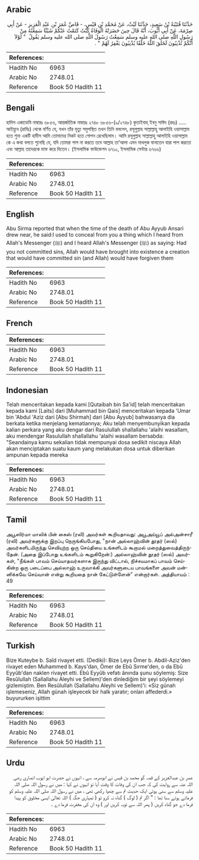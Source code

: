 ## Arabic


<div dir="rtl" lang="ar" style={{fontSize:'larger',backgroundColor:'#f8f9fa',padding:20}}>
حَدَّثَنَا قُتَيْبَةُ بْنُ سَعِيدٍ، حَدَّثَنَا لَيْثٌ، عَنْ مُحَمَّدِ بْنِ قَيْسٍ، - قَاصِّ عُمَرَ بْنِ عَبْدِ الْعَزِيزِ - عَنْ أَبِي صِرْمَةَ، عَنْ أَبِي أَيُّوبَ، أَنَّهُ قَالَ حِينَ حَضَرَتْهُ الْوَفَاةُ كُنْتُ كَتَمْتُ عَنْكُمْ شَيْئًا سَمِعْتُهُ مِنْ رَسُولِ اللَّهِ صلى الله عليه وسلم سَمِعْتُ رَسُولَ اللَّهِ صلى الله عليه وسلم يَقُولُ ‏ "‏ لَوْلاَ أَنَّكُمْ تُذْنِبُونَ لَخَلَقَ اللَّهُ خَلْقًا يُذْنِبُونَ يَغْفِرُ لَهُمْ ‏"‏ ‏.‏
</div>
<div style={{backgroundColor:'#f8f9fa',padding:20, marginBottom: 10}}><table> <thead> <tr> <th>References:</th> <th></th> </tr> </thead> <tbody><tr><td>Hadith No</td><td>6963</td></tr><tr><td>Arabic No</td><td>2748.01</td></tr><tr><td>Reference</td><td>Book 50 Hadith 11</td></tr></tbody></table></div>

## Bengali


<div dir="ltr" lang="bn" style={{fontSize:'larger',backgroundColor:'#f8f9fa',padding:20}}>
হাদিস একাডেমি নাম্বারঃ ৬৮৫৬, আন্তর্জাতিক নাম্বারঃ ২৭৪৮ ৬৮৫৬-(৯/২৭৪৮) কুতাইবাহ্ ইবনু সাঈদ (রহঃ) ..... আইয়্যুব (রাযিঃ) থেকে বর্ণিত যে, যখন তাঁর মৃত্যু সমুপস্থিত তখন তিনি বললেন, রসূলুল্লাহ সাল্লাল্লাহু আলাইহি ওয়াসাল্লাম হতে শুনা একটি হাদীস আমি তোমাদের নিকট হতে গোপন রেখেছিলাম। আমি রসূলুল্লাহ সাল্লাল্লাহু আলাইহি ওয়াসাল্লাম কে এ কথা বলতে শুনেছি যে, যদি তোমরা পাপ না করতে তবে আল্লাহ তা’আলা এমন মাখলুক বানাতেন যারা পাপ করতো এবং আল্লাহ তাদেরকে মাফ করে দিতেন। (ইসলামিক ফাউন্ডেশন ৬৭১০, ইসলামিক সেন্টার ৬৭৬৬)
</div>
<div style={{backgroundColor:'#f8f9fa',padding:20, marginBottom: 10}}><table> <thead> <tr> <th>References:</th> <th></th> </tr> </thead> <tbody><tr><td>Hadith No</td><td>6963</td></tr><tr><td>Arabic No</td><td>2748.01</td></tr><tr><td>Reference</td><td>Book 50 Hadith 11</td></tr></tbody></table></div>

## English


<div dir="ltr" lang="en" style={{fontSize:'larger',backgroundColor:'#f8f9fa',padding:20}}>
Abu Sirma reported that when the time of the death of Abu Ayyub Ansari drew near, he said:I used to conceal from you a thing which I heard from Allah's Messenger (ﷺ) and I heard Allah's Messenger (ﷺ) as saying: Had you not committed sins, Allah would have brought into existence a creation that would have committed sin (and Allah) would have forgiven them
</div>
<div style={{backgroundColor:'#f8f9fa',padding:20, marginBottom: 10}}><table> <thead> <tr> <th>References:</th> <th></th> </tr> </thead> <tbody><tr><td>Hadith No</td><td>6963</td></tr><tr><td>Arabic No</td><td>2748.01</td></tr><tr><td>Reference</td><td>Book 50 Hadith 11</td></tr></tbody></table></div>

## French


<div dir="ltr" lang="fr" style={{fontSize:'larger',backgroundColor:'#f8f9fa',padding:20}}>

</div>
<div style={{backgroundColor:'#f8f9fa',padding:20, marginBottom: 10}}><table> <thead> <tr> <th>References:</th> <th></th> </tr> </thead> <tbody><tr><td>Hadith No</td><td>6963</td></tr><tr><td>Arabic No</td><td>2748.01</td></tr><tr><td>Reference</td><td>Book 50 Hadith 11</td></tr></tbody></table></div>

## Indonesian


<div dir="ltr" lang="id" style={{fontSize:'larger',backgroundColor:'#f8f9fa',padding:20}}>
Telah menceritakan kepada kami [Qutaibah bin Sa'id] telah menceritakan kepada kami [Laits] dari [Muhammad bin Qais] menceritakan kepada 'Umar bin 'Abdul 'Aziz dari [Abu Shirmah] dari [Abu Ayyub] bahwasanya dia berkata ketika menjelang kematiannya; Aku telah menyembunyikan kepada kalian perkara yang aku dengar dari Rasulullah shallallahu 'alaihi wasallam, aku mendengar Rasulullah shallallahu 'alaihi wasallam bersabda: "Seandainya kamu sekalian tidak mempunyai dosa sedikit niscaya Allah akan menciptakan suatu kaum yang melakukan dosa untuk diberikan ampunan kepada mereka
</div>
<div style={{backgroundColor:'#f8f9fa',padding:20, marginBottom: 10}}><table> <thead> <tr> <th>References:</th> <th></th> </tr> </thead> <tbody><tr><td>Hadith No</td><td>6963</td></tr><tr><td>Arabic No</td><td>2748.01</td></tr><tr><td>Reference</td><td>Book 50 Hadith 11</td></tr></tbody></table></div>

## Tamil


<div dir="ltr" lang="ta" style={{fontSize:'larger',backgroundColor:'#f8f9fa',padding:20}}>
அபூஸிர்மா மாலிக் பின் கைஸ் (ரலி) அவர்கள் கூறியதாவது: அபூஅய்யூப் அல்அன்சாரீ (ரலி) அவர்களுக்கு இறப்பு நெருங்கியபோது, "நான் அல்லாஹ்வின் தூதர் (ஸல்) அவர்களிடமிருந்து செவியுற்ற ஒரு செய்தியை உங்களிடம் கூறாமல் மறைத்துவைத்திருந்தேன். (அதை இப்போது உங்களிடம் கூறுகிறேன்:) அல்லாஹ்வின் தூதர் (ஸல்) அவர்கள், "நீங்கள் பாவம் செய்யாதவர்களாக இருந்து விட்டால், நிச்சயமாகப் பாவம் செய்கின்ற ஒரு படைப்பை அல்லாஹ் உருவாக்கி அவர்களுடைய பாவங்களை அவன் மன்னிக்கவே செய்வான் என்று கூறியதை நான் கேட்டுள்ளேன்" என்றார்கள். அத்தியாயம் : 49
</div>
<div style={{backgroundColor:'#f8f9fa',padding:20, marginBottom: 10}}><table> <thead> <tr> <th>References:</th> <th></th> </tr> </thead> <tbody><tr><td>Hadith No</td><td>6963</td></tr><tr><td>Arabic No</td><td>2748.01</td></tr><tr><td>Reference</td><td>Book 50 Hadith 11</td></tr></tbody></table></div>

## Turkish


<div dir="ltr" lang="tr" style={{fontSize:'larger',backgroundColor:'#f8f9fa',padding:20}}>
Bize Kuteybe b. Saîd rivayet etti. (Dediki): Bize Leys Ömer b. Abdil-Aziz'den rivayet eden Muhammed b. Kays'dan, Ömer de Ebû Sırme'den, o da Ebû Eyyûb'dan naklen rivayet etti. Ebû Eyyûb vefatı ânında şunu söylemiş: Size Resûlullah (Sallallahu Aleyhi ve Sellem)'den dinlediğim bir şeyi söylemeyi gizlemiştim. Ben Resûlullah (Sallallahu Aleyhi ve Sellem)'i: «Siz günah işlemeseniz, Allah günah işleyecek bir halk yaratır; onları affederdi.» buyururken işittim
</div>
<div style={{backgroundColor:'#f8f9fa',padding:20, marginBottom: 10}}><table> <thead> <tr> <th>References:</th> <th></th> </tr> </thead> <tbody><tr><td>Hadith No</td><td>6963</td></tr><tr><td>Arabic No</td><td>2748.01</td></tr><tr><td>Reference</td><td>Book 50 Hadith 11</td></tr></tbody></table></div>

## Urdu


<div dir="rtl" lang="ur" style={{fontSize:'larger',backgroundColor:'#f8f9fa',padding:20}}>
عمر بن عبدالعزیز کے قصہ گو محمد بن قیس نے ابوصرمہ سے ، انہوں نے حضرت ابو ایوب انصاری رضی اللہ عنہ سے روایت کی کہ جب ان کی وفات کا وقت آیا تو انہوں نے کہا : میں نے رسول اللہ صلی اللہ علیہ وسلم سے سنی ہوئی ایک حدیث تم سے چھپا رکھی تھی ، میں نے رسول اللہ صلی اللہ علیہ وسلم کو فرماتے ہوئے سنا تھا : " اگر تم ( لوگ ) گناہ نہ کرو تو ( تمہاری جگہ ) اللہ تعالیٰ ایسی مخلوق کو پیدا فرما دے جو گناہ کریں ( پھر اللہ سے توبہ کریں اور ) وہ ان کی مغفرت فرما دے ۔
</div>
<div style={{backgroundColor:'#f8f9fa',padding:20, marginBottom: 10}}><table> <thead> <tr> <th>References:</th> <th></th> </tr> </thead> <tbody><tr><td>Hadith No</td><td>6963</td></tr><tr><td>Arabic No</td><td>2748.01</td></tr><tr><td>Reference</td><td>Book 50 Hadith 11</td></tr></tbody></table></div>